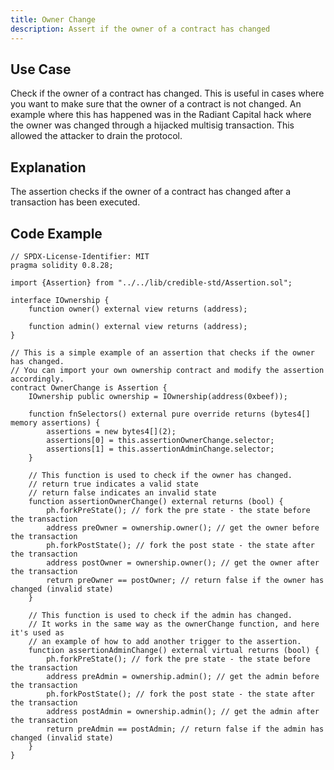 ```yaml
---
title: Owner Change
description: Assert if the owner of a contract has changed
---
```


## Use Case
Check if the owner of a contract has changed. This is useful in cases where you want to make sure that the owner of a contract is not changed.
An example where this has happened was in the Radiant Capital hack where the owner was changed through a hijacked multisig transaction.
This allowed the attacker to drain the protocol.

## Explanation
The assertion checks if the owner of a contract has changed after a transaction has been executed.

## Code Example
```solidity
// SPDX-License-Identifier: MIT
pragma solidity 0.8.28;

import {Assertion} from "../../lib/credible-std/Assertion.sol";

interface IOwnership {
    function owner() external view returns (address);

    function admin() external view returns (address);
}

// This is a simple example of an assertion that checks if the owner has changed.
// You can import your own ownership contract and modify the assertion accordingly.
contract OwnerChange is Assertion {
    IOwnership public ownership = IOwnership(address(0xbeef));

    function fnSelectors() external pure override returns (bytes4[] memory assertions) {
        assertions = new bytes4[](2);
        assertions[0] = this.assertionOwnerChange.selector;
        assertions[1] = this.assertionAdminChange.selector;
    }

    // This function is used to check if the owner has changed.
    // return true indicates a valid state
    // return false indicates an invalid state
    function assertionOwnerChange() external returns (bool) {
        ph.forkPreState(); // fork the pre state - the state before the transaction
        address preOwner = ownership.owner(); // get the owner before the transaction
        ph.forkPostState(); // fork the post state - the state after the transaction
        address postOwner = ownership.owner(); // get the owner after the transaction
        return preOwner == postOwner; // return false if the owner has changed (invalid state)
    }

    // This function is used to check if the admin has changed.
    // It works in the same way as the ownerChange function, and here it's used as
    // an example of how to add another trigger to the assertion.
    function assertionAdminChange() external virtual returns (bool) {
        ph.forkPreState(); // fork the pre state - the state before the transaction
        address preAdmin = ownership.admin(); // get the admin before the transaction
        ph.forkPostState(); // fork the post state - the state after the transaction
        address postAdmin = ownership.admin(); // get the admin after the transaction
        return preAdmin == postAdmin; // return false if the admin has changed (invalid state)
    }
}

```
